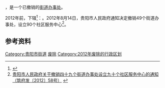 {{中国乡级行政区|52/01/12/001/000}}

'''{{PAGENAMEBASE}}'''，是{{PRC admin/fullname|52/01/12}}一个已撤销的[[街道办事处|街道办事处]]。

2012年前，下辖<ref>{{PRC admin/ref sgc|52/01/12/001/000}}</ref>：{{PRC admin/children|52/01/12/001/000}}。2012年8月14日，贵阳市人民政府通知决定撤销49个街道办事处，设立90个社区服务中心<ref>[http://www.gygov.gov.cn/art/2012/8/14/art_18583_411039.html 贵阳市人民政府关于撤销四十九个街道办事处设立九十个社区服务中心的通知（筑府发〔2012〕58号）] {{webarchive|url=https://web.archive.org/web/20170907041232/http://www.gygov.gov.cn/art/2012/8/14/art_18583_411039.html |date=2017-09-07 }}</ref>。

== 参考资料 ==

{{reflist}}

{{贵州行政区划小作品}}
[[Category:贵阳市街道|Category:贵阳市街道]]
[[Category:乌当区行政区划|废除]]
[[Category:2012年废除的行政区划|Category:2012年废除的行政区划]]